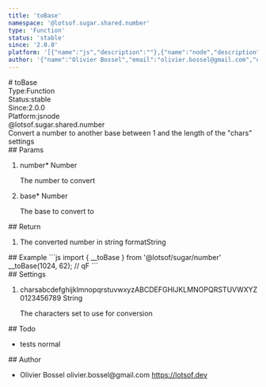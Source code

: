 ```yaml
---
title: 'toBase'
namespace: '@lotsof.sugar.shared.number'
type: 'Function'
status: 'stable'
since: '2.0.0'
platform: '[{"name":"js","description":""},{"name":"node","description":""}]'
author: '{"name":"Olivier Bossel","email":"olivier.bossel@gmail.com","url":"https://lotsof.dev"}'
---
```

<div class="docmap-mdx">
# toBase
<div class="_metas">
<div class="_type"><span class="_type-label">Type:</span><span class="_type-value">Function</span></div>
<div class="_status"><span class="_status-label">Status:</span><span class="_status-value -stable">stable</span></div>
<div class="_since"><span class="_since-label">Since:</span><span class="_since-value">2.0.0</span></div>
<div class="_platform"><span class="_platform-label">Platform:</span><span class="_platform-value -js">js</span><span class="_platform-value -node">node</span></div>
</div>
<div class="_namespace">@lotsof.sugar.shared.number</div>
<div class="_description">
Convert a number to another base between 1 and the length of the &quot;chars&quot; settings
</div>
<div class="_params">
## Params
<ol class="_list">
<li class="_item">
<span class="_name">number<span class="_required">*</span></span><span class="_default"></span> <span class="_type">Number</span>
<p class="_description">The number to convert</p>
</li>
<li class="_item">
<span class="_name">base<span class="_required">*</span></span><span class="_default"></span> <span class="_type">Number</span>
<p class="_description">The base to convert to</p>
</li>
</ol>
</div>
<div class="_return">
## Return
<ol class="_list">
<li class="_item">
<span class="_description">The converted number in string format</span><span class="_default"></span><span class="_type">String</span>
</li>
</ol>
</div>
<div class="_examples">
## Example
```js
import { __toBase } from '@lotsof/sugar/number'
__toBase(1024, 62); // qF
```
</div>
<div class="_settings">
## Settings
<ol class="_list">
<li class="_item">
<span class="_name">chars</span><span class="_default">abcdefghijklmnopqrstuvwxyzABCDEFGHIJKLMNOPQRSTUVWXYZ0123456789</span> <span class="_type">String</span>
<p class="_description">The characters set to use for conversion</p>
</li>
</ol>
</div>
<div class="_todo">
## Todo
<ul class="_list">
<li class="_item">
<span class="_description">tests</span>
<span class="_priority -normal">normal</span>
</li>
</ul>
</div>
<div class="_author">
## Author
<ul class="_list">
<li class="_item">
<span class="_name">Olivier Bossel</span>
<span class="_email">olivier.bossel@gmail.com</span>
<a href="https://lotsof.dev" target="_blank" class="_url">https://lotsof.dev</a>
</li>
</ul>
</div>
</div>
